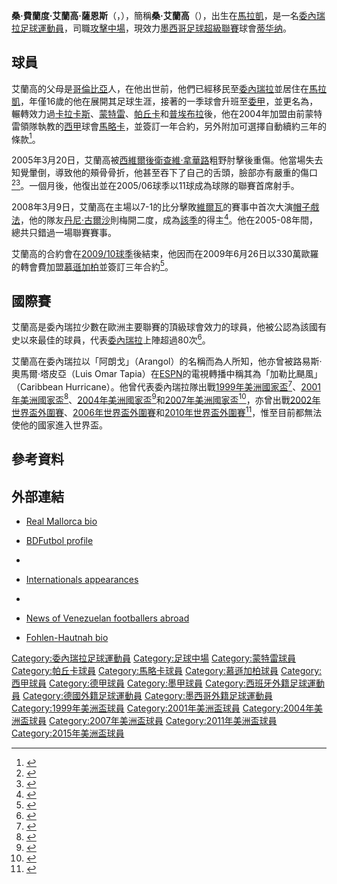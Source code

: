 {{noteta
|G1=足球
|G2=西甲
|G3=德甲
|T=zh-hans:胡安·阿兰戈;zh-hk:桑·艾蘭高;zh-tw:胡安·阿蘭戈;
|1=zh-hans:胡安·阿兰戈;zh-hk:桑·艾蘭高;zh-tw:胡安·阿蘭戈;
|2=zh-hans:阿兰戈;zh-hk:艾蘭高;zh-tw:阿蘭戈;
|3=zh-hans:胡安·费尔南多·阿兰戈·萨恩斯;zh-hk:桑·費蘭度·艾蘭高·薩恩斯;zh-tw:胡安·費爾南多·阿蘭戈·薩恩斯;
|4=zh-hans:哈维·纳瓦罗;zh-hk:查維·拿華路;zh-tw:哈維·納瓦羅;
}}
{{Infobox football biography 2
| playername = 桑·艾蘭高<br>''Juan Arango''
| image = JArango.jpg
| image_size = 200px
| fullname = Juan Fernando Arango Sáenz
| dateofbirth = {{Birth date and age|1980|5|16|df=y}}
| cityofbirth = [[馬拉凱|馬拉凱]]
| countryofbirth = [[委內瑞拉|委內瑞拉]]
| height = {{height|m=1.79}}
| currentclub = [[迪祖亞拿足球會|蒂华纳]]
| clubnumber = 18
| position = [[攻擊中場|攻擊中場]]
| youthyears1 =
| youthclubs1 = UCV
| years1 = 1996–1999
| clubs1 =[[努埃瓦加的斯足球會|努埃瓦加的斯]]
| caps1 =
| goals1 =
| years2 = 1999
| clubs2 = [[蘇利亞足球俱樂部|蘇利亞]]
| caps2 = 12
| goals2 = 0
| years3 =  2000
| clubs3 = [[加拉加斯足球俱樂部|卡拉卡斯]]
| caps3 = 19
| goals3 = 5
| years4 = 2000–2001
| clubs4 = [[蒙特雷足球會|蒙特雷]]
| caps4 = 45
| goals4 = 6
| years5 = 2002–2003
| clubs5 = [[帕丘卡足球會|帕丘卡]]
| caps5 = 52
| goals5 = 16
| years6 = 2003–2004
| clubs6 = [[普埃布拉足球會|普埃布拉]]
| caps6 = 36
| goals6 = 8
| years7 = 2004–2009
| clubs7 = [[皇家馬略卡|馬略卡]]
| caps7 = 183
| goals7 = 45
| years8 = 2009–2014
| clubs8 = [[慕遜加柏足球會|慕遜加柏]]
| caps8 = 154
| goals8 = 25
| years9 = 2014-
| clubs9 = [[迪祖亞拿足球會|蒂华纳]]
| caps9 = 31
| goals9 = 9
| nationalyears1 = 1999–
| nationalteam1 = [[委內瑞拉國家足球隊|委內瑞拉]]
| nationalcaps1 = 124
| nationalgoals1 = 23
| pcupdate = 2015年5月17日
| ntupdate = 2015年6月18日
}}
{{spanish name 2|艾蘭高|薩恩斯}}
'''桑·費蘭度·艾蘭高·薩恩斯'''（{{lang-es|'''Juan Fernando Arango Sáenz'''}}，{{bd|1980年|5月16日|catIdx=Arango ,Juan}}），簡稱'''桑·艾蘭高'''（{{lang-es|'''Juan Arango'''}}），出生在[[馬拉凱|馬拉凱]]，是一名[[委內瑞拉|委內瑞拉]][[足球|足球]][[運動員|運動員]]，司職[[攻擊中場|攻擊中場]]，現效力[[墨西哥足球超級聯賽|墨西哥足球超級聯賽]]球會[[迪祖亞拿足球會|蒂华纳]]。

==球員==
艾蘭高的父母是[[哥倫比亞|哥倫比亞]]人，在他出世前，他們已經移民至[[委內瑞拉|委內瑞拉]]並居住在[[馬拉凱|馬拉凱]]，年僅16歲的他在{{Link-es|努埃瓦加的斯足球會|Nueva Cádiz Fútbol Club|努埃瓦加的斯}}展開其足球生涯，接著的一季球會升班至[[委内瑞拉足球甲级联赛|委甲]]，並更名為{{Link-es|蘇利亞足球會|Zulianos Fútbol Club|蘇利亞}}，輾轉效力過[[卡拉卡斯足球會|卡拉卡斯]]、[[蒙特雷足球會|蒙特雷]]、[[帕丘卡足球會|帕丘卡]]和[[普埃布拉足球會|普埃布拉]]後，他在2004年加盟由前蒙特雷領隊{{Link-en|貝尼托·弗洛羅·桑斯|Benito Floro Sanz}}執教的[[西班牙足球甲級聯賽|西甲]]球會[[皇家馬略卡|馬略卡]]，並簽訂一年合約，另外附加可選擇自動續約三年的條款<ref>{{en}}{{cite web|url=http://www.uefa.com/memberassociations/news/newsid=208716.html|title=Arango wings his way to Mallorca|publisher=UEFA.com|date=21 July 2004|accessdate=22 January 2010|archive-date=2019-12-02|archive-url=https://web.archive.org/web/20191202185016/https://www.uefa.com/memberassociations/news/newsid=208716.html|dead-url=no}}</ref>。

2005年3月20日，艾蘭高被[[西維爾足球會|西維爾]][[後衛_(足球)|後衛]][[查維·拿華路|查維·拿華路]]粗野肘擊後重傷。他當場失去知覺暈倒，導致他的頰骨骨折，他甚至吞下了自己的舌頭，臉部亦有嚴重的傷口<ref>{{cite web|url=http://www.as.com/futbol/articulo/codazo-javi-navarro-mando-arango/daiftb/20050321dasdaiftb_1/Tes|title=Un codazo de Javi Navarro mandó a Arango a la UCI (An elbow by Javi Navarro sends Arango to Intensive Care)|publisher=Diario AS|language=es|date=21 March 2005|accessdate=22 January 2010|archive-date=2009-06-15|archive-url=https://web.archive.org/web/20090615090356/http://www.as.com/futbol/articulo/codazo-javi-navarro-mando-arango/daiftb/20050321dasdaiftb_1/Tes|dead-url=no}}</ref><ref>{{en}}{{cite web|url=http://www.youtube.com/watch?v=kDtPPfotPLs&feature=related|title=Navarro assaults Arango|publisher=[[YouTube|YouTube]]|accessdate=22 January 2010|archive-date=2017-08-15|archive-url=https://web.archive.org/web/20170815165145/https://www.youtube.com/watch?v=kDtPPfotPLs&feature=related|dead-url=no}}</ref>。一個月後，他復出並在2005/06球季以11球成為球隊的聯賽首席射手。

2008年3月9日，艾蘭高在主場以7-1的比分擊敗[[維爾瓦足球會|維爾瓦]]的賽事中首次大演[[帽子戲法|帽子戲法]]，他的隊友[[丹尼·古爾沙|丹尼·古爾沙]]則梅開二度，成為[[2007年至2008年西班牙足球甲级联赛|該季]]{{Link-en|皮奇奇獎|The Pichichi Trophy}}的得主<ref>{{en}}{{cite web|url=http://www.uefa.com/memberassociations/news/newsid=669076.html|title=Barça lose ground with Villarreal loss|publisher=UEFA.com|date=9 March 2008|accessdate=22 January 2010|archive-date=2019-12-02|archive-url=https://web.archive.org/web/20191202175929/https://www.uefa.com/memberassociations/news/newsid=669076.html|dead-url=no}}</ref>。他在2005-08年間，總共只錯過一場聯賽賽事。

艾蘭高的合約會在[[2009年至2010年西班牙足球甲級聯賽|2009/10球季]]後結束，他因而在2009年6月26日以330萬歐羅的轉會費加盟[[慕遜加柏足球會|慕遜加柏]]並簽訂三年合約<ref>{{cite web|url=http://www.marca.com/2009/06/27/futbol/equipos/mallorca/1246099657.html|title=Arango ya es jugador del Borussia M’Gladbach (Arango a Borussia M'Gladbach player)|publisher=Diario Marca|language=es|date=27 June 2009|accessdate=22 January 2010|archive-date=2015-11-04|archive-url=https://web.archive.org/web/20151104211012/http://www.marca.com/2009/06/27/futbol/equipos/mallorca/1246099657.html|dead-url=no}}</ref>。

==國際賽==
艾蘭高是委內瑞拉少數在歐洲主要聯賽的頂級球會效力的球員，他被公認為該國有史以來最佳的球員，代表[[委內瑞拉國家足球隊|委內瑞拉]]上陣超過80次<ref>{{en}}{{cite web|url= http://www.rsssf.com/miscellaneous/venez-recintlp.html|title= Venezuela - Record International Players|publisher= RSSSF|accessdate= 22 January 2010|archive-date= 2015-12-28|archive-url= https://web.archive.org/web/20151228230742/http://www.rsssf.com/miscellaneous/venez-recintlp.html|dead-url= no}}</ref>。

艾蘭高在委內瑞拉以「阿朗戈」（Arangol）的名稱而為人所知，他亦曾被路易斯·奧馬爾·塔皮亞（Luis Omar Tapia）在[[ESPN|ESPN]]的電視轉播中稱其為「加勒比颶風」（Caribbean Hurricane）。他曾代表委內瑞拉隊出戰[[1999年美洲國家盃|1999年美洲國家盃]]<ref>{{en}}{{cite web |url=http://www.rsssf.com/tables/99safull.html |title=VEN |publisher=RSSSF |date=1999-06-29 |accessdate=2010-07-12 |archive-date=2012-01-29 |archive-url=https://www.webcitation.org/6538x0qUH?url=http://www.rsssf.com/tables/99safull.html |dead-url=no }}</ref>、[[2001年美洲國家盃|2001年美洲國家盃]]<ref>{{en}}{{cite web |url=http://www.rsssf.com/tables/2001safull.html |title=Group A - CHI COL ECU VEN |publisher=RSSSF |date=2001-07-11 |accessdate=2010-07-12 |archive-date=2008-04-04 |archive-url=https://web.archive.org/web/20080404154732/http://www.rsssf.com/tables/2001safull.html |dead-url=no }}</ref>、[[2004年美洲國家盃|2004年美洲國家盃]]<ref>{{en}}{{cite web |url=http://www.rsssf.com/tables/2004safull.html |title=Group A - BOL COL PER VEN |publisher=RSSSF |date=2004-07-06 |accessdate=2010-07-12 |archive-date=2008-10-22 |archive-url=https://web.archive.org/web/20081022185106/http://rsssf.com/tables/2004safull.html |dead-url=no }}</ref>和[[2007年美洲國家盃|2007年美洲國家盃]]<ref>{{en}}{{cite web |url=http://soccernet.espn.go.com/match?id=214660&cc=4716 |title=Venezuela 2 - 2 Bolivia |publisher=ESPN |date=2007-06-27 |accessdate=2010-07-12 |archive-date=2007-09-08 |archive-url=https://web.archive.org/web/20070908010430/http://soccernet.espn.go.com/match?id=214660&cc=4716 |dead-url=no }}</ref>，亦曾出戰[[2002年世界盃外圍賽|2002年世界盃外圍賽]]、[[2006年世界盃外圍賽|2006年世界盃外圍賽]]和[[2010年世界盃外圍賽|2010年世界盃外圍賽]]<ref>{{en}}{{cite web |url=http://www.fifa.com/worldfootball/statisticsandrecords/players/player=177468/ |title=Juan ARANGO |publisher=FIFA |date=2000-03-29 |accessdate=2010-07-12 |archive-date=2009-06-17 |archive-url=https://web.archive.org/web/20090617051519/http://www.fifa.com/worldfootball/statisticsandrecords/players/player%3D177468/ |dead-url=yes }}</ref>，惟至目前都無法使他的國家進入世界盃。

==參考資料==
{{reflist}}

==外部連結==
*{{es icon}}[https://web.archive.org/web/20090702162424/http://www.rcdm.es/jugadores-de-ayer-y-de-hoy-juan-arango/ Real Mallorca bio] 
*{{en}}[http://www.bdfutbol.com/en/j/j1635.html BDFutbol profile] {{Wayback|url=http://www.bdfutbol.com/en/j/j1635.html |date=20200711115908 }}
*{{en}}{{nfteams|7410}}
*{{en}}[http://www.rsssf.com/miscellaneous/arango-intlg.html Internationals appearances] {{Wayback|url=http://www.rsssf.com/miscellaneous/arango-intlg.html |date=20210117032710 }}
*{{en}}{{FIFA player|177468|桑·艾蘭高}}
*{{en}}[https://web.archive.org/web/20100527205728/http://www.vinotintosenexterior.com/ News of Venezuelan footballers abroad]
*{{de icon}}[http://fohlen-hautnah.de/2009/07/02/juan_arango_wird_vorbehaltlich_des_medizinckecks_ein_fohlen/#more-5697 Fohlen-Hautnah bio] {{Wayback|url=http://fohlen-hautnah.de/2009/07/02/juan_arango_wird_vorbehaltlich_des_medizinckecks_ein_fohlen/#more-5697 |date=20100805023030 }} 

{{DEFAULTSORT:Arango, Juan}}
[[Category:委內瑞拉足球運動員|Category:委內瑞拉足球運動員]]
[[Category:足球中場|Category:足球中場]]
[[Category:蒙特雷球員|Category:蒙特雷球員]]
[[Category:帕丘卡球員|Category:帕丘卡球員]]
[[Category:馬略卡球員|Category:馬略卡球員]]
[[Category:慕遜加柏球員|Category:慕遜加柏球員]]
[[Category:西甲球員|Category:西甲球員]]
[[Category:德甲球員|Category:德甲球員]]
[[Category:墨甲球員|Category:墨甲球員]]
[[Category:西班牙外籍足球運動員|Category:西班牙外籍足球運動員]]
[[Category:德國外籍足球運動員|Category:德國外籍足球運動員]]
[[Category:墨西哥外籍足球運動員|Category:墨西哥外籍足球運動員]]
[[Category:1999年美洲盃球員|Category:1999年美洲盃球員]]
[[Category:2001年美洲盃球員|Category:2001年美洲盃球員]]
[[Category:2004年美洲盃球員|Category:2004年美洲盃球員]]
[[Category:2007年美洲盃球員|Category:2007年美洲盃球員]]
[[Category:2011年美洲盃球員|Category:2011年美洲盃球員]]
[[Category:2015年美洲盃球員|Category:2015年美洲盃球員]]